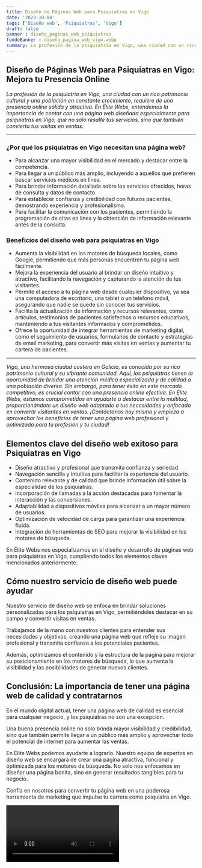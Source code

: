 ```yaml
---
title: Diseño de Páginas Web para Psiquiatras en Vigo
date: '2023-10-04'
tags: ['Diseño web', 'Psiquiatras', 'Vigo']
draft: false
banner : diseño_paginas_web_psiquiatras
fondoBanner : diseño_pagina_web_vigo.webp
summary: La profesión de la psiquiatría en Vigo, una ciudad con un rico patrimonio cultural y una población en constante crecimiento, requiere de una presencia online sólida y atractiva. En Élite Webs, entendemos la importancia de contar con una página web diseñada especialmente para psiquiatras en Vigo, que no solo resalte tus servicios, sino que también convierta tus visitas en ventas.
---
```


## Diseño de Páginas Web para Psiquiatras en Vigo: Mejora tu Presencia Online

*La profesión de la psiquiatría en Vigo, una ciudad con un rico patrimonio cultural y una población en constante crecimiento, requiere de una presencia online sólida y atractiva. En Élite Webs, entendemos la importancia de contar con una página web diseñada especialmente para psiquiatras en Vigo, que no solo resalte tus servicios, sino que también convierta tus visitas en ventas.*

---

### ¿Por qué los psiquiatras en Vigo necesitan una página web?

- Para alcanzar una mayor visibilidad en el mercado y destacar entre la competencia.
- Para llegar a un público más amplio, incluyendo a aquellos que prefieren buscar servicios médicos en línea.
- Para brindar información detallada sobre los servicios ofrecidos, horas de consulta y datos de contacto.
- Para establecer confianza y credibilidad con futuros pacientes, demostrando experiencia y profesionalismo.
- Para facilitar la comunicación con los pacientes, permitiendo la programación de citas en línea y la obtención de información relevante antes de la consulta.

### Beneficios del diseño web para psiquiatras en Vigo

- Aumenta la visibilidad en los motores de búsqueda locales, como Google, permitiendo que más personas encuentren tu página web fácilmente.
- Mejora la experiencia del usuario al brindar un diseño intuitivo y atractivo, facilitando la navegación y capturando la atención de tus visitantes.
- Permite el acceso a tu página web desde cualquier dispositivo, ya sea una computadora de escritorio, una tablet o un teléfono móvil, asegurando que nadie se quede sin conocer tus servicios.
- Facilita la actualización de información y recursos relevantes, como artículos, testimonios de pacientes satisfechos o recursos educativos, manteniendo a tus visitantes informados y comprometidos.
- Ofrece la oportunidad de integrar herramientas de marketing digital, como el seguimiento de usuarios, formularios de contacto y estrategias de email marketing, para convertir más visitas en ventas y aumentar tu cartera de pacientes.

---

*Vigo, una hermosa ciudad costera en Galicia, es conocida por su rico patrimonio cultural y su vibrante comunidad. Aquí, los psiquiatras tienen la oportunidad de brindar una atención médica especializada y de calidad a una población diversa. Sin embargo, para tener éxito en este mercado competitivo, es crucial contar con una presencia online efectiva. En Élite Webs, estamos comprometidos en ayudarte a destacar entre la multitud, proporcionándote un diseño web adaptado a tus necesidades y enfocado en convertir visitantes en ventas. ¡Contáctanos hoy mismo y empieza a aprovechar los beneficios de tener una página web profesional y optimizada para tu profesión y tu ciudad!*

<GifSeo />

<Cta />

## Elementos clave del diseño web exitoso para Psiquiatras en Vigo

- Diseño atractivo y profesional que transmita confianza y seriedad.
- Navegación sencilla y intuitiva para facilitar la experiencia del usuario.
- Contenido relevante y de calidad que brinde información útil sobre la especialidad de los psiquiatras.
- Incorporación de llamadas a la acción destacadas para fomentar la interacción y las conversiones.
- Adaptabilidad a dispositivos móviles para alcanzar a un mayor número de usuarios.
- Optimización de velocidad de carga para garantizar una experiencia fluida.
- Integración de herramientas de SEO para mejorar la visibilidad en los motores de búsqueda.

En Élite Webs nos especializamos en el diseño y desarrollo de páginas web para psiquiatras en Vigo, cumpliendo todos los elementos claves mencionados anteriormente. 

## Cómo nuestro servicio de diseño web puede ayudar

Nuestro servicio de diseño web se enfoca en brindar soluciones personalizadas para los psiquiatras en Vigo, permitiéndoles destacar en su campo y convertir visitas en ventas. 

Trabajamos de la mano con nuestros clientes para entender sus necesidades y objetivos, creando una página web que refleje su imagen profesional y transmita confianza a los potenciales pacientes. 

Además, optimizamos el contenido y la estructura de la página para mejorar su posicionamiento en los motores de búsqueda, lo que aumenta la visibilidad y las posibilidades de generar nuevos clientes.

## Conclusión: La importancia de tener una página web de calidad y contratarnos

En el mundo digital actual, tener una página web de calidad es esencial para cualquier negocio, y los psiquiatras no son una excepción. 

Una buena presencia online no solo brinda mayor visibilidad y credibilidad, sino que también permite llegar a un público más amplio y aprovechar todo el potencial de internet para aumentar las ventas.

En Élite Webs podemos ayudarte a lograrlo. Nuestro equipo de expertos en diseño web se encargará de crear una página atractiva, funcional y optimizada para los motores de búsqueda. No solo nos enfocamos en diseñar una página bonita, sino en generar resultados tangibles para tu negocio. 

Confía en nosotros para convertir tu página web en una poderosa herramienta de marketing que impulse tu carrera como psiquiatra en Vigo.

<Video />

<CtaBot job='Psiquiatras' city='Vigo'/>

<Gmaps query='Vigo+españa+maps' />